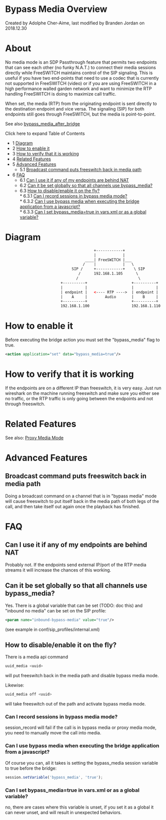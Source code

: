 
# Bypass Media Overview 

 Created by  Adolphe Cher-Aime, last modified by  Branden Jordan on 2018.12.30

# About

No media mode is an SDP Passthrough feature that permits two endpoints that can see each other (no funky N.A.T.) to connect their media sessions directly while FreeSWITCH maintains control of the SIP signaling. This is useful if you have two end-points that need to use a codec that is currently not supported in FreeSWITCH (video) or if you are using FreeSWITCH in a high performance walled garden network and want to minimize the RTP handling FreeSWITCH is doing to maximize call traffic.

When set, the media (RTP) from the originating endpoint is sent directly to the destination endpoint and vice versa. The signaling (SIP) for both endpoints still goes through FreeSWITCH, but the media is point-to-point. 

See also [bypass\_media\_after\_bridge](../../Introduction/Variables/index.mdx#0-about)

Click here to expand Table of Contents

* 1 [Diagram](#diagram)
* 2 [How to enable it](#how-to-enable-it)
* 3 [How to verify that it is working](#how-to-verify-that-it-is-working)
* 4 [Related Features](#related-features)
* 5 [Advanced Features](#advanced-features)  
   * 5.1 [Broadcast command puts freeswitch back in media path](#broadcast-command-puts-freeswitch-back-in-media-path)
* 6 [FAQ](#-freeswitch--bypass-media-overview-)  
   * 6.1 [Can I use it if any of my endpoints are behind NAT](#can-i-use-it-if-any-of-my-endpoints-are-behind-nat)  
   * 6.2 [Can it be set globally so that all channels use bypass\_media?](#can-it-be-set-globally-so-that-all-channels-use-bypass_media)  
   * 6.3 [How to disable/enable it on the fly?](#how-to-disableenable-it-on-the-fly)  
         * 6.3.1 [Can I record sessions in bypass media mode?](#can-i-record-sessions-in-bypass-media-mode)  
         * 6.3.2 [Can I use bypass media when executing the bridge application from a javascript?](#can-i-use-bypass-media-when-executing-the-bridge-application-from-a-javascript)  
         * 6.3.3 [Can I set bypass\_media=true in vars.xml or as a global variable?](#can-i-set-bypass_mediatrue-in-varsxml-or-as-a-global-variable)

# Diagram

```xml
                                        +------------+
                                        |            |
                                    ____| FreeSWITCH |___
                                   /    |            |   \
                              SIP /     +------------+    \ SIP
                                 /      192.168.1.105      \
                                /                           \
                         +----------+                    +----------+
                         |          |                    |          |
                         | endpoint |   <---- RTP ---->  | endpoint |
                         |    A     |        Audio       |    B     |
                         +----------+                    +----------+
                         192.168.1.100                   192.168.1.110
```

# How to enable it

Before executing the bridge action you must set the "bypass\_media" flag to true.

```xml
<action application="set" data="bypass_media=true"/> 
```

# How to verify that it is working

If the endpoints are on a different IP than freeswitch, it is very easy. Just run wireshark on the machine running freeswitch and make sure you either see no traffic, or the RTP traffic is only going between the endpoints and not through freeswitch.

# Related Features

See also: [Proxy Media Mode](../../Configuration/Proxy-Media_13173588.mdx#faqs)

# Advanced Features

## Broadcast command puts freeswitch back in media path

Doing a broadcast command on a channel that is in "bypass media" mode will cause freeswitch to put itself back in the media path of both legs of the call, and then take itself out again once the playback has finished.

# FAQ

## Can I use it if any of my endpoints are behind NAT

Probably not. If the endpoints send external IP/port of the RTP media streams it will increase the chances of this working.

## Can it be set globally so that all channels use bypass_media?

Yes. There is a global variable that can be set (TODO: doc this) and "inbound no media" can be set on the SIP profile:

```xml
<param name="inbound-bypass-media" value="true"/>
```

(see example in conf/sip\_profiles/internal.xml)

## How to disable/enable it on the fly?

There is a media api command

```py
uuid_media <uuid>
```

will put freeswitch back in the media path and disable bypass media mode.

Likewise:

```py
uuid_media off <uuid> 
```

will take freeswitch out of the path and activate bypass media mode.

### Can I record sessions in bypass media mode?

session\_record will fail if the call is in bypass media or proxy media mode, you need to manually move the call into media.

### Can I use bypass media when executing the bridge application from a javascript?

Of course you can, all it takes is setting the bypass\_media session variable to true before the bridge:

```js
session.setVariable('bypass_media', 'true');
```

### Can I set bypass_media=true in vars.xml or as a global variable?

no, there are cases where this variable is unset, if you set it as a global it can never unset, and will result in unexpected behaviors.


